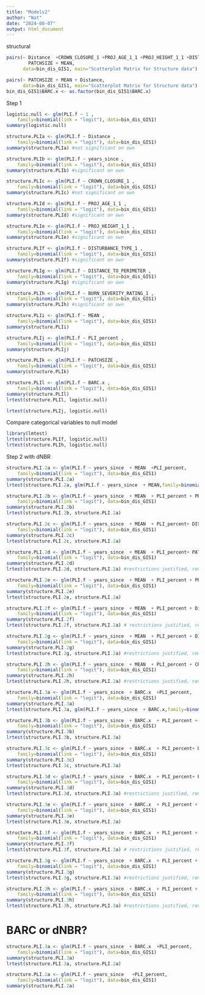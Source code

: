 ```yaml
---
title: "Models2"
author: "Nat"
date: "2024-08-07"
output: html_document
---
```




structural

```r
pairs(~ Distance  +CROWN_CLOSURE_1 +PROJ_AGE_1_1 +PROJ_HEIGHT_1_1 +DISTANCE_TO_PERIMETER +
        PATCHSIZE + MEAN, 
      data=bin_dis_GIS1, main="Scatterplot Matrix for Structure data")

pairs(~ PATCHSIZE + MEAN + Distance, 
      data=bin_dis_GIS1, main="Scatterplot Matrix for Structure data")
bin_dis_GIS1$BARC.x <- as.factor(bin_dis_GIS1$BARC.x)
```


Step 1
```r

logistic.null <- glm(PLI.f ~ 1 ,
    family=binomial(link = "logit"), data=bin_dis_GIS1)
summary(logistic.null)

structure.PLIa <- glm(PLI.f ~ Distance ,
    family=binomial(link = "logit"), data=bin_dis_GIS1)
summary(structure.PLIa) #not significant on own

structure.PLIb <- glm(PLI.f ~ years_since ,
    family=binomial(link = "logit"), data=bin_dis_GIS1)
summary(structure.PLIb) #significant on own

structure.PLIc <- glm(PLI.f ~ CROWN_CLOSURE_1 ,
    family=binomial(link = "logit"), data=bin_dis_GIS1)
summary(structure.PLIc) #not significant on own

structure.PLId <- glm(PLI.f ~ PROJ_AGE_1_1 ,
    family=binomial(link = "logit"), data=bin_dis_GIS1)
summary(structure.PLId) #significant on own

structure.PLIe <- glm(PLI.f ~ PROJ_HEIGHT_1_1 ,
    family=binomial(link = "logit"), data=bin_dis_GIS1)
summary(structure.PLIe) #significant on own

structure.PLIf <- glm(PLI.f ~ DISTURBANCE_TYPE_1 ,
    family=binomial(link = "logit"), data=bin_dis_GIS1)
summary(structure.PLIf) #significant on own 

structure.PLIg <- glm(PLI.f ~ DISTANCE_TO_PERIMETER ,
    family=binomial(link = "logit"), data=bin_dis_GIS1)
summary(structure.PLIg) #significant on own

structure.PLIh <- glm(PLI.f ~ BURN_SEVERITY_RATING_1 ,
    family=binomial(link = "logit"), data=bin_dis_GIS1)
summary(structure.PLIh) #significant on own

structure.PLIi <- glm(PLI.f ~ MEAN ,
    family=binomial(link = "logit"), data=bin_dis_GIS1)
summary(structure.PLIi)

structure.PLIj <- glm(PLI.f ~ PLI_percent ,
    family=binomial(link = "logit"), data=bin_dis_GIS1)
summary(structure.PLIj)

structure.PLIk <- glm(PLI.f ~ PATCHSIZE ,
    family=binomial(link = "logit"), data=bin_dis_GIS1)
summary(structure.PLIk)

structure.PLIl <- glm(PLI.f ~ BARC.x ,
    family=binomial(link = "logit"), data=bin_dis_GIS1)
summary(structure.PLIl)
lrtest(structure.PLIl, logistic.null)

lrtest(structure.PLIj, logistic.null)

```
Compare categorical variables to null model
```r
library(lmtest)
lrtest(structure.PLIf, logistic.null)
lrtest(structure.PLIh, logistic.null)
```

Step 2 with dNBR
```r
structure.PLI.2a <- glm(PLI.f ~ years_since  + MEAN  +PLI_percent,
    family=binomial(link = "logit"), data=bin_dis_GIS1)
summary(structure.PLI.2a)
lrtest(structure.PLI.2a, glm(PLI.f ~ years_since  + MEAN,family=binomial(link = "logit"), data=bin_dis_GIS1))

structure.PLI.2b <- glm(PLI.f ~ years_since  + MEAN  + PLI_percent + PROJ_HEIGHT_1_1,
    family=binomial(link = "logit"), data=bin_dis_GIS1)
summary(structure.PLI.2b)
lrtest(structure.PLI.2b, structure.PLI.2a) 

structure.PLI.2c <- glm(PLI.f ~ years_since  + MEAN  + PLI_percent+ DISTANCE_TO_PERIMETER,
    family=binomial(link = "logit"), data=bin_dis_GIS1)
summary(structure.PLI.2c)
lrtest(structure.PLI.2c, structure.PLI.2a) 

structure.PLI.2d <- glm(PLI.f ~ years_since  + MEAN  + PLI_percent+ PATCHSIZE,
    family=binomial(link = "logit"), data=bin_dis_GIS1)
summary(structure.PLI.2d)
lrtest(structure.PLI.2d, structure.PLI.2a) #restrictions justified, remove PROJ_HEIGHT_1_1

structure.PLI.2e <- glm(PLI.f ~ years_since  + MEAN  + PLI_percent + PROJ_AGE_1_1,
    family=binomial(link = "logit"), data=bin_dis_GIS1)
summary(structure.PLI.2e)
lrtest(structure.PLI.2e, structure.PLI.2a)

structure.PLI.2f <- glm(PLI.f ~ years_since  + MEAN  + PLI_percent + Distance,
    family=binomial(link = "logit"), data=bin_dis_GIS1)
summary(structure.PLI.2f)
lrtest(structure.PLI.2f, structure.PLI.2a) # restrictions justified, remove SPECIES_CD_2_1

structure.PLI.2g <- glm(PLI.f ~ years_since  + MEAN  + PLI_percent + DISTURBANCE_TYPE_1,
    family=binomial(link = "logit"), data=bin_dis_GIS1)
summary(structure.PLI.2g)
lrtest(structure.PLI.2g, structure.PLI.2a) #restrictions justified, remove PROJ_HEIGHT_1_1

structure.PLI.2h <- glm(PLI.f ~ years_since  + MEAN  + PLI_percent + CROWN_CLOSURE_1,
    family=binomial(link = "logit"), data=bin_dis_GIS1)
summary(structure.PLI.2h)
lrtest(structure.PLI.2h, structure.PLI.2a) #restrictions justified, remove DISTANCE_TO_PERIMETER

```

```r
structure.PLI.3a <- glm(PLI.f ~ years_since  + BARC.x  +PLI_percent,
    family=binomial(link = "logit"), data=bin_dis_GIS1)
summary(structure.PLI.3a)
lrtest(structure.PLI.3a, glm(PLI.f ~ years_since  + BARC.x,family=binomial(link = "logit"), data=bin_dis_GIS1))

structure.PLI.3b <- glm(PLI.f ~ years_since  + BARC.x  + PLI_percent + PROJ_HEIGHT_1_1,
    family=binomial(link = "logit"), data=bin_dis_GIS1)
summary(structure.PLI.3b)
lrtest(structure.PLI.3b, structure.PLI.3a) 

structure.PLI.3c <- glm(PLI.f ~ years_since  + BARC.x  + PLI_percent+ DISTANCE_TO_PERIMETER,
    family=binomial(link = "logit"), data=bin_dis_GIS1)
summary(structure.PLI.3c)
lrtest(structure.PLI.3c, structure.PLI.3a) 

structure.PLI.3d <- glm(PLI.f ~ years_since  + BARC.x  + PLI_percent+ PATCHSIZE,
    family=binomial(link = "logit"), data=bin_dis_GIS1)
summary(structure.PLI.3d)
lrtest(structure.PLI.3d, structure.PLI.3a) #restrictions justified, remove PROJ_HEIGHT_1_1

structure.PLI.3e <- glm(PLI.f ~ years_since  + BARC.x  + PLI_percent + PROJ_AGE_1_1,
    family=binomial(link = "logit"), data=bin_dis_GIS1)
summary(structure.PLI.3e)
lrtest(structure.PLI.3e, structure.PLI.3a)

structure.PLI.3f <- glm(PLI.f ~ years_since  + BARC.x  + PLI_percent + Distance,
    family=binomial(link = "logit"), data=bin_dis_GIS1)
summary(structure.PLI.3f)
lrtest(structure.PLI.3f, structure.PLI.3a) # restrictions justified, remove SPECIES_CD_2_1

structure.PLI.3g <- glm(PLI.f ~ years_since  + BARC.x  + PLI_percent + DISTURBANCE_TYPE_1,
    family=binomial(link = "logit"), data=bin_dis_GIS1)
summary(structure.PLI.3g)
lrtest(structure.PLI.3g, structure.PLI.3a) #restrictions justified, remove PROJ_HEIGHT_1_1

structure.PLI.3h <- glm(PLI.f ~ years_since  + BARC.x  + PLI_percent + CROWN_CLOSURE_1,
    family=binomial(link = "logit"), data=bin_dis_GIS1)
summary(structure.PLI.3h)
lrtest(structure.PLI.3h, structure.PLI.3a) #restrictions justified, remove DISTANCE_TO_PERIMETER

```
# BARC or dNBR?

```r
structure.PLI.3a <- glm(PLI.f ~ years_since  + BARC.x  +PLI_percent,
    family=binomial(link = "logit"), data=bin_dis_GIS1)
summary(structure.PLI.3a)
lrtest(structure.PLI.3a, structure.PLI.2a)

structure.PLI.2a <- glm(PLI.f ~ years_since   +PLI_percent,
    family=binomial(link = "logit"), data=bin_dis_GIS1)
summary(structure.PLI.2a)

```

